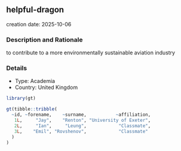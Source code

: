 
## helpful-dragon
creation date: 2025-10-06


### Description and Rationale

to contribute to a more environmentally sustainable aviation industry

### Details

* Type: Academia
* Country: United Kingdom

```r
library(gt)

gt(tibble::tribble(
  ~id, ~forename,    ~surname,           ~affiliation,
   1L,     "Jay",    "Renton", "University of Exeter",
   2L,     "Ian",     "Leung",            "Classmate",
   3L,    "Emil", "Rovshenov",            "Classmate"
  )
)
```
